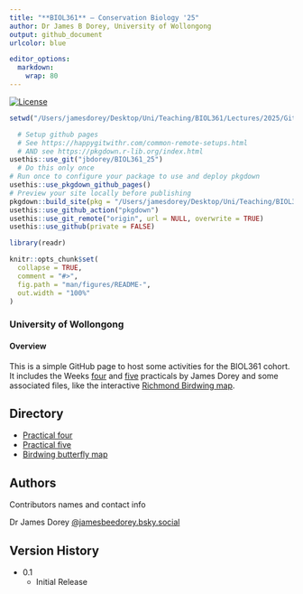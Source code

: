 ```yaml
---
title: "**BIOL361** — Conservation Biology '25"
author: Dr James B Dorey, University of Wollongong
output: github_document
urlcolor: blue

editor_options: 
  markdown: 
    wrap: 80
---
```


<!-- badges: start -->

[![License](https://img.shields.io/badge/license-GPL%20(%3E=%203)-lightgrey.svg?style=flat)](http://www.gnu.org/licenses/gpl-3.0.html)

<!-- badges: end -->

```r
setwd("/Users/jamesdorey/Desktop/Uni/Teaching/BIOL361/Lectures/2025/Github_BIOL361_25/BIOL361_25")

  # Setup github pages 
  # See https://happygitwithr.com/common-remote-setups.html 
  # AND see https://pkgdown.r-lib.org/index.html
usethis::use_git("jbdorey/BIOL361_25")
  # Do this only once
# Run once to configure your package to use and deploy pkgdown
usethis::use_pkgdown_github_pages()
# Preview your site locally before publishing
pkgdown::build_site(pkg = "/Users/jamesdorey/Desktop/Uni/Teaching/BIOL361/Lectures/2025/Github_BIOL361_25/BIOL361_25")
usethis::use_github_action("pkgdown")
usethis::use_git_remote("origin", url = NULL, overwrite = TRUE)
usethis::use_github(private = FALSE)
```

```r
library(readr)
```

<!-- README.md is generated from README.Rmd. Please edit that file -->

```r
knitr::opts_chunk$set(
  collapse = TRUE,
  comment = "#>",
  fig.path = "man/figures/README-",
  out.width = "100%"
)
```


### University of Wollongong

#### **Overview**
This is a simple GitHub page to host some activities for the BIOL361 cohort. It includes the Weeks [four](DoreyPrac1/Prac1_BIOL361.html) and [five](https://jbdorey.github.io/BIOL361_25/articles/Prac2_BIOL361.html) practicals by James Dorey and some associated files, like the interactive [Richmond Birdwing map](https://jbdorey.github.io/BIOL361_25/articles/birdwingR.html).

## Directory
* [Practical four](https://jbdorey.github.io/BIOL361_25/articles/Prac1_BIOL361.html)
* [Practical five](https://jbdorey.github.io/BIOL361_25/articles/Prac2_BIOL361.html)
* [Birdwing butterfly map](https://jbdorey.github.io/BIOL361_25/articles/birdwingR.html)

## Authors

Contributors names and contact info

Dr James Dorey
[@jamesbeedorey.bsky.social]([https://twitter.com/dompizzie](https://bsky.app/profile/jamesbeedorey.bsky.social))

## Version History

* 0.1
    * Initial Release

